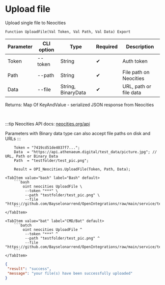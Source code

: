 ﻿---
sidebar_position: 1
---


# Upload file
 Upload single file to Neocities



`Function UploadFile(Val Token, Val Path, Val Data) Export`

  | Parameter | CLI option | Type | Required | Description |
  |-|-|-|-|-|
  | Token | --token | String | &#x2714; | Auth token |
  | Path | --path | String | &#x2714; | File path on Neocities |
  | Data | --file | String, BinaryData | &#x2714; | URL, path or file data |

  
  Returns:  Map Of KeyAndValue - serialized JSON response from Neocities

<br/>

:::tip
Neocities API docs: [neocities.org/api](https://neocities.org/api)

Parameters with Binary data type can also accept file paths on disk and URLs
:::
<br/>



```bsl title="1C:Enterprise/OneScript code example"
    Token = "7419cd51de4037f7...";
    Data  = "https://api.athenaeum.digital/test_data/picture.jpg"; // URL, Path or Binary Data
    Path  = "testfolder/test_pic.png";

    Result = OPI_Neocities.UploadFile(Token, Path, Data);
```
 

 <Tabs>
  
    <TabItem value="bash" label="Bash" default>
        ```bash
            oint neocities UploadFile \
             --token "***" \
             --path "testfolder/test_pic.png" \
             --file "https://github.com/Bayselonarrend/OpenIntegrations/raw/main/service/test_data/picture.jpg"
        ```
    </TabItem>
  
    <TabItem value="bat" label="CMD/Bat" default>
        ```batch
            oint neocities UploadFile ^
             --token "***" ^
             --path "testfolder/test_pic.png" ^
             --file "https://github.com/Bayselonarrend/OpenIntegrations/raw/main/service/test_data/picture.jpg"
        ```
    </TabItem>
</Tabs>


```json title="Result"
{
 "result": "success",
 "message": "your file(s) have been successfully uploaded"
}
```
